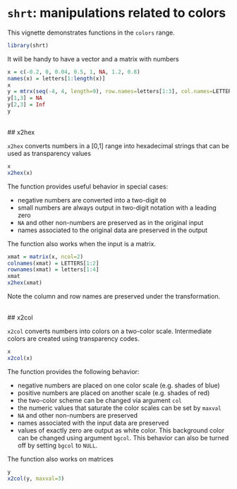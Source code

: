 # `shrt`: manipulations related to colors

This vignette demonstrates functions in the `colors` range.


```r
library(shrt)
```

It will be handy to have a vector and a matrix with numbers

```r
x = c(-0.2, 0, 0.04, 0.5, 1, NA, 1.2, 0.8)
names(x) = letters[1:length(x)]
x
y = mtrx(seq(-4, 4, length=9), row.names=letters[1:3], col.names=LETTERS[1:3])
y[1,3] = NA
y[2,3] = Inf
y
```


&nbsp;	
## x2hex	

`x2hex` converts numbers in a [0,1] range into hexadecimal strings that can be used as transparency values

```r
x
x2hex(x)
```

The function provides useful behavior in special cases:

 - negative numbers are converted into a two-digit `00`
 - small numbers are always output in two-digit notation with a leading zero
 - `NA` and other non-numbers are preserved as in the original input
 - names associated to the original data are preserved in the output

The function also works when the input is a matrix.

```r
xmat = matrix(x, ncol=2)
colnames(xmat) = LETTERS[1:2]
rownames(xmat) = letters[1:4]
xmat
x2hex(xmat)
```

Note the column and row names are preserved under the transformation.


&nbsp;	
## x2col	

`x2col` converts numbers into colors on a two-color scale. Intermediate colors are created using transparency codes.

```r
x
x2col(x)
```

The function provides the following behavior:

 - negative numbers are placed on one color scale (e.g. shades of blue)
 - positive numbers are placed on another scale (e.g. shades of red)
 - the two-color scheme can be changed via argument `col`
 - the numeric values that saturate the color scales can be set by `maxval`
 - `NA` and other non-numbers are preserved 
 - names associated with the input data are preserved
 - values of exactly zero are output as white color. This background color can be changed using argument `bgcol`. This behavior can also be turned off by setting `bgcol` to `NULL`. 

The function also works on matrices

```r
y
x2col(y, maxval=3)
```

